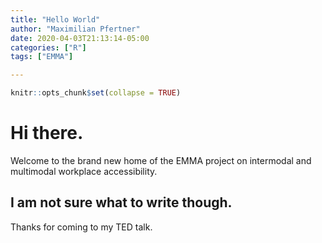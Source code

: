 ```yaml
---
title: "Hello World"
author: "Maximilian Pfertner"
date: 2020-04-03T21:13:14-05:00
categories: ["R"]
tags: ["EMMA"]

---
```


```r
knitr::opts_chunk$set(collapse = TRUE)
```

# Hi there.

Welcome to the brand new home of the EMMA project on intermodal and multimodal workplace accessibility.

## I am not sure what to write though.

Thanks for coming to my TED talk.
